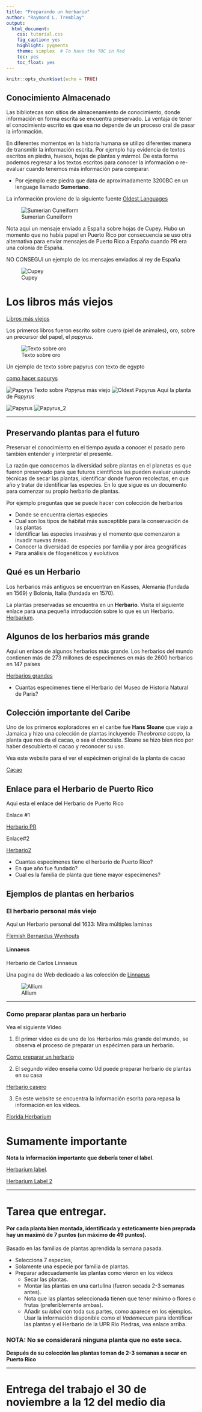 ```yaml
---
title: "Preparando un herbario"
author: "Raymond L. Tremblay"
output:
  html_document:
    css: tutorial.css
    fig_caption: yes
    highlight: pygments
    theme: simplex  # To have the TOC in Red
    toc: yes
    toc_float: yes
---
```


```r
knitr::opts_chunk$set(echo = TRUE)
```

## Conocimiento Almacenado

Las bibliotecas son sitios de almacenamiento de conocimiento, donde información en forma escrita se encuentra preservado.  La ventaja de tener el conocimiento escrito es que esa no depende de un proceso oral de pasar la información.

En diferentes momentos en la historia humana se utilizo diferentes manera de transmitir la información escrita.  Por ejemplo hay evidencia de textos escritos en piedra, huesos, hojas de plantas y mármol. De esta forma podemos regresar a los textos escritos para conocer la información o re-evaluar cuando tenemos más información para comparar.    

- Por ejemplo este piedra que data de aproximadamente 3200BC en un lenguage llamado **Sumeriano**. 

La información proviene de la siguiente fuente [Oldest Languages](https://www.oldest.org/culture/written-languages/)

![Sumerian Cuneiform](Foto_Herbario/Cuneiform.png)


Nota aquí un mensaje enviado a España sobre hojas de Cupey. Hubo un momento que no había papel en Puerto Rico por consecuencia se uso otra alternativa para enviar mensajes de Puerto Rico a España cuando PR era una colonia de España.  

NO CONSEGUI un ejemplo de los mensajes enviados al rey de España

![Cupey](Graficos/Cupey.jpg)



# Los libros más viejos

[Libros más viejos](https://wiganlanebooks.co.uk/blog/interesting/10-of-the-oldest-known-surviving-books-in-the-world/)

Los primeros libros fueron escrito sobre cuero (piel de animales), oro, sobre un precursor del papel, el *papyrus*. 


![Texto sobre oro](Foto_Herbario/EtruscanLanguage21.jpg)



Un ejemplo de texto sobre papyrus con texto de egypto

[como hacer papurys](https://www.emotoursegypt.com/pt/activity/240310/papyrus-manufacturing-tour-and-learn-papyrus-making-in-egypt)

![Papyrys](Foto_Herbario/Papyrus_Egypt.jpg)
Texto sobre *Papyrus* más viejo
![Oldest Papyrus](Foto_Herbario/Oldest_Papyrus.png)
Aqui la planta de *Papyrus*

![Papyrus](Foto_Herbario/papyrus-inpond.jpg)
![Papyrus_2](Foto_Herbario/papyrus-KingTut.jpg)

***

## Preservando plantas para el futuro

Preservar el conocimiento en el tiempo ayuda a conocer el pasado pero también entender y interpretar el presente. 


La razón que conocemos la diversidad sobre plantas en el planetas es que fueron preservado para que futuros científicos las pueden evaluar usando técnicas de secar las plantas, identificar donde fueron recolectas, en que año y tratar de identificar las especies.  En lo que sigue es un documento para comenzar su propio herbario de plantas.  

Por ejemplo preguntas que se puede hacer con colección de herbarios

- Donde se encuentra ciertas especies
- Cual son los tipos de hábitat más susceptible para la conservación de las plantas
- Identificar las especies invasivas y el momento que comenzaron a invadir nuevas áreas.
- Conocer la diversidad de especies por familia y por área geográficas
- Para análisis de filogenéticos y evolutivos




## Qué es un Herbario


Los herbarios más antiguos se encuentran en Kasses, Alemania (fundada en 1569) y Bolonia, Italia (fundada en 1570). 

La plantas preservadas se encuentra en un **Herbario**.  Visita el siguiente enlace para una pequeña introducción sobre lo que es un Herbario. [Herbarium](https://en.wikipedia.org/wiki/Herbarium). 

## Algunos de los herbarios más grande

Aqui un enlace de algunos herbarios más grande. Los herbarios del mundo contienen más de 273 millones de especímenes en más de 2600 herbarios en 147 países

[Herbarios grandes](https://www.floridamuseum.ufl.edu/herbarium/herbariaandspecimens.htm)

 - Cuantas especímenes tiene el Herbario del Museo de Historia Natural de Paris?

## Colección importante del Caribe

Uno de los primeros exploradores en el caribe fue **Hans Sloane** que viajo a Jamaica y hizo una colección de plantas incluyendo *Theobroma cacao*, la planta que nos da el cacao, o sea el chocolate.   Sloane se hizo bien rico por haber descubierto el cacao y reconocer su uso.  

Vea este website para el ver el espécimen original de la planta de cacao

[Cacao](https://www.nhm.ac.uk/our-science/collections/botany-collections/historical-botanical-collections/sir-hans-sloane-jamaican-collections.html)









## Enlace para el Herbario de Puerto Rico

Aqui esta el enlace del Herbario de Puerto Rico

Enlace #1

[Herbario PR](http://herbario.uprrp.edu/)

Enlace#2

[Herbario2](http://herbario.uprrp.edu/bol/)

- Cuantas especímenes tiene el herbario de Puerto Rico? 
- En que año fue fundado?
- Cual es la familia de planta que tiene mayor especimenes?




## Ejemplos de plantas en herbarios 

### El herbario personal más viejo 

Aquí un Herbario personal del 1633: Mira múltiples laminas

[Flemish Bernardus Wynhouts](https://lib.ugent.be/viewer/archive.ugent.be:500C7CB6-DFDB-11E5-9D50-9943D43445F2#?c=&m=&s=&cv=2&xywh=-625%2C-1%2C11074%2C7458)

#### Linnaeus

Herbario de Carlos Linnaeus

Una pagina de Web dedicado a las colección de [Linnaeus](http://linnaeus.nrm.se/botany/fbo/welcome.html.en)

![Allium](http://linnaeus.nrm.se/botany/fbo/a/bilder/alliu/alliole1.jpg)


***

### Como preparar plantas para un herbario

Vea el siguiente Vídeo

1. El primer video es de uno de los Herbarios más grande del mundo, se observa el proceso de preparar un espécimen para un herbario.

[Como preparar un herbario](https://www.rbge.org.uk/science-and-conservation/herbarium/specimen-preparation-care/preparation-of-specimens/)

2. El segundo vídeo enseña como Ud puede preparar herbario de plantas en su casa

[Herbario casero](https://www.nybg.org/planttalk/herbarium-at-home-a-beginners-guide/)

3. En este website se encuentra la información escrita para repasa la información en los vídeos. 

[Florida Herbarium](https://www.floridamuseum.ufl.edu/herbarium/methods/mountingguide.htm)

# Sumamente importante

**Nota la información importante que debería tener el label**.

[Herbarium label](https://www.uwgb.edu/biodiversity/herbarium/herbariumLabel01.htm).

[Herbarium Label 2](https://www.oshibana.com/herbarium/en/index.php/about-plant-specimens/labeling)

***

# Tarea que entregar. 

#### Por cada planta bien montada, identificada y esteticamente bien preprada hay un maximó de 7 puntos (un máximo de 49 puntos). 

Basado en las familias de plantas aprendida la semana pasada.

 - Selecciona 7 especies, 
 - Solamente una especie por familia de plantas. 
 - Preparar adecuadamente las plantas como vieron en los vídeos
    - Secar las plantas.
    - Montar las plantas en una cartulina (fueron secada 2-3 semanas antes).
    - Nota que las plantas seleccionada tienen que tener mínimo o flores o frutas (preferiblemente ambas).
    - Añadir su *label* con toda sus partes, como aparece en los ejemplos.  Usar la información disponible como el *Vademecum* para identificar las plantas y el Herbario de la UPR Río Piedras, vea enlace arriba.    
    
### NOTA: No se considerará ninguna planta que no este seca.  

**Después de su colección las plantas toman de 2-3 semanas a secar en Puerto Rico**

***

# Entrega del trabajo el 30 de noviembre a la 12 del medio dia






